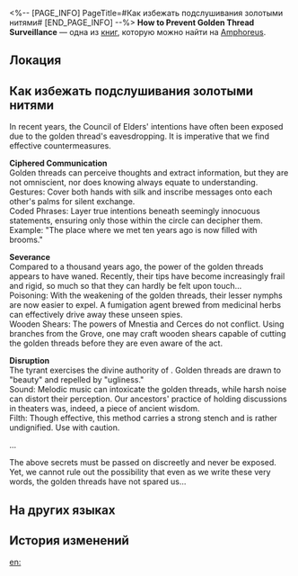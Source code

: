 <%-- [PAGE_INFO]
PageTitle=#Как избежать подслушивания золотыми нитями#
[END_PAGE_INFO] --%>
{{Дополнить}}
{{Книга Инфобокс
|id           = 542
|partIds      = 190871
|Название     = How to Prevent Golden Thread Surveillance
|Изображение  = Предмет Книга Амфореус 1.png
|Мир          = Amphoreus
|Томов        = 1
|Автор        = <!--нужно добавить-->
|Описание     = A classified scroll extracted from the Coreflame Casket that details the Council of Elders' strategies for avoiding golden thread's eavesdropping.
|Том1         = {{tx}}
|Источник1    = {{tx|Отсутствует источник}}
|Персонажи    = Cerces; Mnestia
|Фракции      = 
}}
'''How to Prevent Golden Thread Surveillance''' — одна из [[Книги|книг]], которую можно найти на [[Amphoreus]].

==Локация==
{{Отметка карты|<!--название карты-->|<!--id отметки-->}}

==Как избежать подслушивания золотыми нитями==
In recent years, the Council of Elders' intentions have often been exposed due to the golden thread's eavesdropping. It is imperative that we find effective countermeasures.


'''Ciphered Communication'''<br />
Golden threads can perceive thoughts and extract information, but they are not omniscient, nor does knowing always equate to understanding.<br />
Gestures: Cover both hands with silk and inscribe messages onto each other's palms for silent exchange.<br />
Coded Phrases: Layer true intentions beneath seemingly innocuous statements, ensuring only those within the circle can decipher them. Example: "The place where we met ten years ago is now filled with brooms."


'''Severance'''<br />
Compared to a thousand years ago, the power of the golden threads appears to have waned. Recently, their tips have become increasingly frail and rigid, so much so that they can hardly be felt upon touch...<br />
Poisoning: With the weakening of the golden threads, their lesser nymphs are now easier to expel. A fumigation agent brewed from medicinal herbs can effectively drive away these unseen spies.<br />
Wooden Shears: The powers of Mnestia and Cerces do not conflict. Using branches from the Grove, one may craft wooden shears capable of cutting the golden threads before they are even aware of the act.

'''Disruption'''<br />
The tyrant exercises the divine authority of {{Rubi|Mnestia|Romance Titan}}. Golden threads are drawn to "beauty" and repelled by "ugliness."<br />
Sound: Melodic music can intoxicate the golden threads, while harsh noise can distort their perception. Our ancestors' practice of holding discussions in theaters was, indeed, a piece of ancient wisdom.<br />
Filth: Though effective, this method carries a strong stench and is rather undignified. Use with caution.


...


The above secrets must be passed on discreetly and never be exposed.<br />
Yet, we cannot rule out the possibility that even as we write these very words, the golden threads have not spared us...

==На других языках==
{{На других языках
|en   = How to Prevent Golden Thread Surveillance
|zhs  = 防止金丝窃听的秘诀
|zht  = 防止金絲竊聽的秘訣
|ja   = 金糸の盗聴を防ぐ秘訣
|ko   = 금실 도청 방지 비결
|es   = Cómo evitar la vigilancia del hilo dorado
|fr   = Comment déjouer la surveillance des fils d'or
|ru   = Как избежать подслушивания золотыми нитями
|th   = เคล็ดลับป้องกัน การแอบฟังจากด้ายทอง
|vi   = Bí Quyết Ngăn Chặn Tơ Vàng Nghe Trộm
|de   = Wie man Überwachung durch goldene Fäden verhindert
|id   = Cara Menghindari Penyadapan Benang Emas
|pt   = Como Prevenir a Vigilância do Fio Dourado
}}

==История изменений==
{{История изменений|3.5}}

[[en:]]